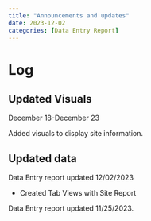 ```yaml
---
title: "Announcements and updates"
date: 2023-12-02
categories: [Data Entry Report]
---
```


# Log

::: callout-note
# Updated Visuals

December 18-December 23

Added visuals to display site information.
:::

::: callout-note
## Updated data

Data Entry report updated 12/02/2023

-   Created Tab Views with Site Report

Data Entry report updated 11/25/2023.
:::
